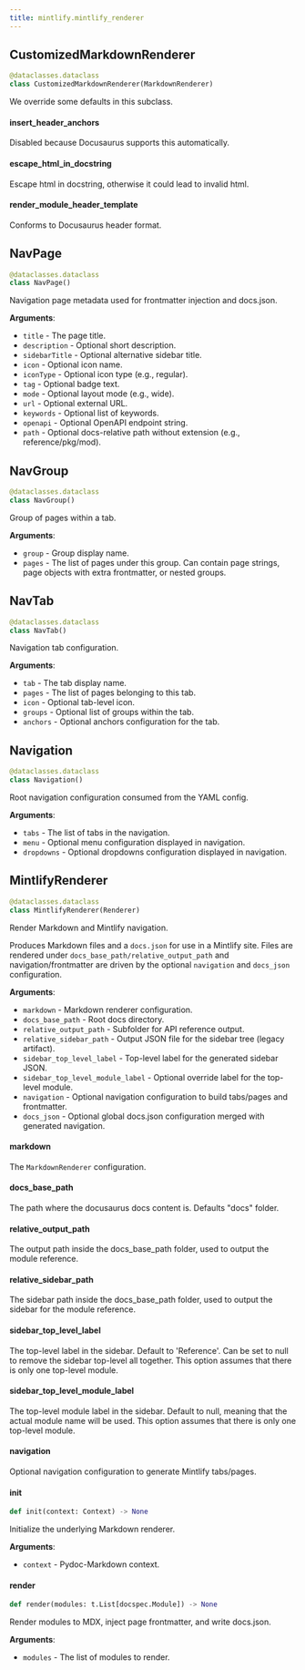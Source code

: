 ```yaml
---
title: mintlify.mintlify_renderer
---
```


## CustomizedMarkdownRenderer

```python
@dataclasses.dataclass
class CustomizedMarkdownRenderer(MarkdownRenderer)
```

We override some defaults in this subclass.

#### insert\_header\_anchors

Disabled because Docusaurus supports this automatically.

#### escape\_html\_in\_docstring

Escape html in docstring, otherwise it could lead to invalid html.

#### render\_module\_header\_template

Conforms to Docusaurus header format.

## NavPage

```python
@dataclasses.dataclass
class NavPage()
```

Navigation page metadata used for frontmatter injection and docs.json.

**Arguments**:

- `title` - The page title.
- `description` - Optional short description.
- `sidebarTitle` - Optional alternative sidebar title.
- `icon` - Optional icon name.
- `iconType` - Optional icon type (e.g., regular).
- `tag` - Optional badge text.
- `mode` - Optional layout mode (e.g., wide).
- `url` - Optional external URL.
- `keywords` - Optional list of keywords.
- `openapi` - Optional OpenAPI endpoint string.
- `path` - Optional docs-relative path without extension (e.g., reference/pkg/mod).

## NavGroup

```python
@dataclasses.dataclass
class NavGroup()
```

Group of pages within a tab.

**Arguments**:

- `group` - Group display name.
- `pages` - The list of pages under this group. Can contain page strings,
  page objects with extra frontmatter, or nested groups.

## NavTab

```python
@dataclasses.dataclass
class NavTab()
```

Navigation tab configuration.

**Arguments**:

- `tab` - The tab display name.
- `pages` - The list of pages belonging to this tab.
- `icon` - Optional tab-level icon.
- `groups` - Optional list of groups within the tab.
- `anchors` - Optional anchors configuration for the tab.

## Navigation

```python
@dataclasses.dataclass
class Navigation()
```

Root navigation configuration consumed from the YAML config.

**Arguments**:

- `tabs` - The list of tabs in the navigation.
- `menu` - Optional menu configuration displayed in navigation.
- `dropdowns` - Optional dropdowns configuration displayed in navigation.

## MintlifyRenderer

```python
@dataclasses.dataclass
class MintlifyRenderer(Renderer)
```

Render Markdown and Mintlify navigation.

Produces Markdown files and a `docs.json` for use in a Mintlify site. Files are rendered
under `docs_base_path/relative_output_path` and navigation/frontmatter are driven by the
optional `navigation` and `docs_json` configuration.

**Arguments**:

- `markdown` - Markdown renderer configuration.
- `docs_base_path` - Root docs directory.
- `relative_output_path` - Subfolder for API reference output.
- `relative_sidebar_path` - Output JSON file for the sidebar tree (legacy artifact).
- `sidebar_top_level_label` - Top-level label for the generated sidebar JSON.
- `sidebar_top_level_module_label` - Optional override label for the top-level module.
- `navigation` - Optional navigation configuration to build tabs/pages and frontmatter.
- `docs_json` - Optional global docs.json configuration merged with generated navigation.

#### markdown

The `MarkdownRenderer` configuration.

#### docs\_base\_path

The path where the docusaurus docs content is. Defaults "docs" folder.

#### relative\_output\_path

The output path inside the docs_base_path folder, used to output the
module reference.

#### relative\_sidebar\_path

The sidebar path inside the docs_base_path folder, used to output the
sidebar for the module reference.

#### sidebar\_top\_level\_label

The top-level label in the sidebar. Default to 'Reference'. Can be set to null to
remove the sidebar top-level all together. This option assumes that there is only one top-level module.

#### sidebar\_top\_level\_module\_label

The top-level module label in the sidebar. Default to null, meaning that the actual
module name will be used. This option assumes that there is only one top-level module.

#### navigation

Optional navigation configuration to generate Mintlify tabs/pages.

#### init

```python
def init(context: Context) -> None
```

Initialize the underlying Markdown renderer.

**Arguments**:

- `context` - Pydoc-Markdown context.

#### render

```python
def render(modules: t.List[docspec.Module]) -> None
```

Render modules to MDX, inject page frontmatter, and write docs.json.

**Arguments**:

- `modules` - The list of modules to render.


